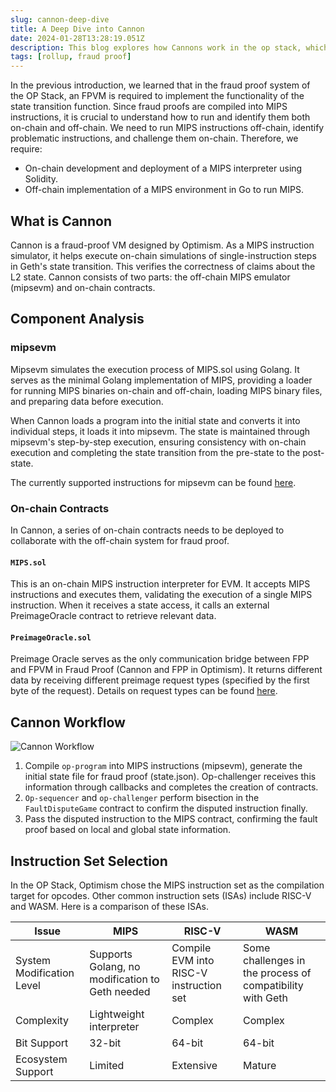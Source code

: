 ```yaml
---
slug: cannon-deep-dive
title: A Deep Dive into Cannon
date: 2024-01-28T13:28:19.051Z
description: This blog explores how Cannons work in the op stack, which is a fraud proof system designed by Optimism.
tags: [rollup, fraud proof]
---
```


In the previous introduction, we learned that in the fraud proof system of the OP Stack, an FPVM is required to implement the functionality of the state transition function. Since fraud proofs are compiled into MIPS instructions, it is crucial to understand how to run and identify them both on-chain and off-chain. We need to run MIPS instructions off-chain, identify problematic instructions, and challenge them on-chain. Therefore, we require:

- On-chain development and deployment of a MIPS interpreter using Solidity.
- Off-chain implementation of a MIPS environment in Go to run MIPS.

## What is Cannon

Cannon is a fraud-proof VM designed by Optimism. As a MIPS instruction simulator, it helps execute on-chain simulations of single-instruction steps in Geth's state transition. This verifies the correctness of claims about the L2 state. Cannon consists of two parts: the off-chain MIPS emulator (mipsevm) and on-chain contracts.

## Component Analysis

### mipsevm

Mipsevm simulates the execution process of MIPS.sol using Golang. It serves as the minimal Golang implementation of MIPS, providing a loader for running MIPS binaries on-chain and off-chain, loading MIPS binary files, and preparing data before execution.

When Cannon loads a program into the initial state and converts it into individual steps, it loads it into mipsevm. The state is maintained through mipsevm's step-by-step execution, ensuring consistency with on-chain execution and completing the state transition from the pre-state to the post-state.

The currently supported instructions for mipsevm can be found [here](https://github.com/ethereum-optimism/optimism/blob/develop/cannon/mipsevm/README.md).

### On-chain Contracts

In Cannon, a series of on-chain contracts needs to be deployed to collaborate with the off-chain system for fraud proof.

#### `MIPS.sol`

This is an on-chain MIPS instruction interpreter for EVM. It accepts MIPS instructions and executes them, validating the execution of a single MIPS instruction. When it receives a state access, it calls an external PreimageOracle contract to retrieve relevant data.

#### `PreimageOracle.sol`

Preimage Oracle serves as the only communication bridge between FPP and FPVM in Fraud Proof (Cannon and FPP in Optimism). It returns different data by receiving different preimage request types (specified by the first byte of the request). Details on request types can be found [here](https://github.com/ethereum-optimism/optimism/blob/develop/specs/fault-proof.md#pre-image-oracle).

## Cannon Workflow

![Cannon Workflow](/images/blog/cannon-workflow.png)

1. Compile `op-program` into MIPS instructions (mipsevm), generate the initial state file for fraud proof (state.json). Op-challenger receives this information through callbacks and completes the creation of contracts.
2. `Op-sequencer` and `op-challenger` perform bisection in the `FaultDisputeGame` contract to confirm the disputed instruction finally.
3. Pass the disputed instruction to the MIPS contract, confirming the fault proof based on local and global state information.

## Instruction Set Selection

In the OP Stack, Optimism chose the MIPS instruction set as the compilation target for opcodes. Other common instruction sets (ISAs) include RISC-V and WASM. Here is a comparison of these ISAs.

| Issue                     | **MIPS**                                        | **RISC-V**                              | **WASM**                                                  |
| ------------------------- | ----------------------------------------------- | --------------------------------------- | --------------------------------------------------------- |
| System Modification Level | Supports Golang, no modification to Geth needed | Compile EVM into RISC-V instruction set | Some challenges in the process of compatibility with Geth |
| Complexity                | Lightweight interpreter                         | Complex                                 | Complex                                                   |
| Bit Support               | 32-bit                                          | 64-bit                                  | 64-bit                                                    |
| Ecosystem Support         | Limited                                         | Extensive                               | Mature                                                    |
